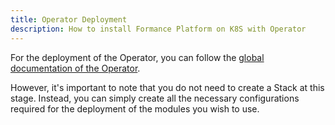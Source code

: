 ```yaml
---
title: Operator Deployment
description: How to install Formance Platform on K8S with Operator
---
```


For the deployment of the Operator, you can follow the [global documentation of the Operator](/operator/installation/requirements.mdx).

However, it's important to note that you do not need to create a Stack at this stage. Instead, you can simply create all the necessary configurations required for the deployment of the modules you wish to use.
